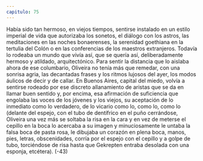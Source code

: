 ```yaml
---
capitulo: 75
---
```


Había sido tan hermoso, en viejos tiempos, sentirse instalado en un estilo imperial de
vida que autorizaba los sonetos, el diálogo con los astros, las meditaciones en las noches
bonaerenses, la serenidad goethiana en la tertulia del Colón o en las conferencias de los
maestros extranjeros. Todavía lo rodeaba un mundo que vivía así, que se quería así,
deliberadamente hermoso y atildado, arquitectónico. Para sentir la distancia que lo
aislaba ahora de ese columbario, Oliveira no tenía más que remedar, con una sonrisa
agria, las decantadas frases y los ritmos lujosos del ayer, los modos áulicos de decir y de
callar. En Buenos Aires, capital del miedo, volvía a sentirse rodeado por ese discreto
allanamiento de aristas que se da en llamar buen sentido y, por encima, esa afirmación de
suficiencia que engolaba las voces de los jóvenes y los viejos, su aceptación de lo
inmediato como lo verdadero, de lo vicario como lo, como lo, como lo (delante del
espejo, con el tubo de dentífrico en el puño cerrándose, Oliveira una vez más se
soltaba la risa en la cara y en vez de meterse el cepillo en la boca lo acercaba a su
imagen y minuciosamente le untaba la falsa boca de pasta rosa, le dibujaba un
corazón en plena boca, manos, pies, letras, obscenidades, corría por el espejo con
el cepillo y a golpe de tubo, torciéndose de risa hasta que Gekrepten entraba
desolada con una esponja, etcétera).
(-43)
